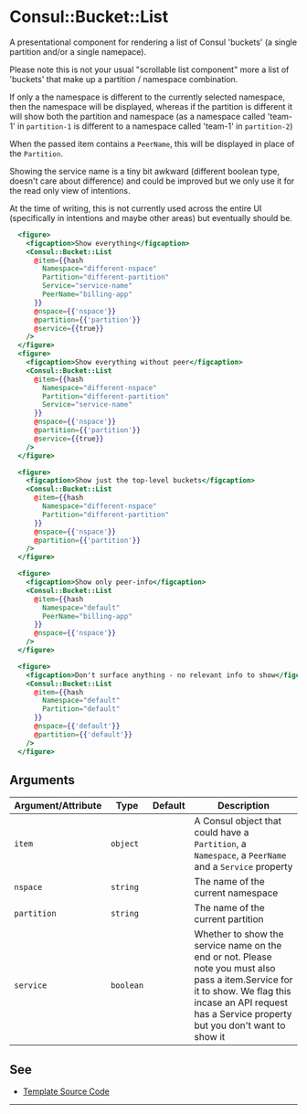 # Consul::Bucket::List

A presentational component for rendering a list of Consul 'buckets'
(a single partition and/or a single namepace).

Please note this is not your usual "scrollable list component" more a list of
'buckets' that make up a partition / namespace combination.

If only a the namespace is different to the currently selected namespace, then
the namespace will be displayed, whereas if the partition is different it will
show both the partition and namespace (as a namespace called 'team-1' in
`partition-1` is different to a namespace called 'team-1' in `partition-2`)

When the passed item contains a `PeerName`, this will be displayed in place of
the `Partition`.

Showing the service name is a tiny bit awkward (different boolean type,
doesn't care about difference) and could be improved but we only use it for
the read only view of intentions.

At the time of writing, this is not currently used across the entire UI
(specifically in intentions and maybe other areas) but eventually should be.


```hbs preview-template
  <figure>
    <figcaption>Show everything</figcaption>
    <Consul::Bucket::List
      @item={{hash
        Namespace="different-nspace"
        Partition="different-partition"
        Service="service-name"
        PeerName="billing-app"
      }}
      @nspace={{'nspace'}}
      @partition={{'partition'}}
      @service={{true}}
    />
  </figure>
  <figure>
    <figcaption>Show everything without peer</figcaption>
    <Consul::Bucket::List
      @item={{hash
        Namespace="different-nspace"
        Partition="different-partition"
        Service="service-name"
      }}
      @nspace={{'nspace'}}
      @partition={{'partition'}}
      @service={{true}}
    />
  </figure>

  <figure>
    <figcaption>Show just the top-level buckets</figcaption>
    <Consul::Bucket::List
      @item={{hash
        Namespace="different-nspace"
        Partition="different-partition"
      }}
      @nspace={{'nspace'}}
      @partition={{'partition'}}
    />
  </figure>

  <figure>
    <figcaption>Show only peer-info</figcaption>
    <Consul::Bucket::List
      @item={{hash
        Namespace="default"
        PeerName="billing-app"
      }}
      @nspace={{'nspace'}}
    />
  </figure>

  <figure>
    <figcaption>Don't surface anything - no relevant info to show</figcaption>
    <Consul::Bucket::List
      @item={{hash
        Namespace="default"
        Partition="default"
      }}
      @nspace={{'default'}}
      @partition={{'default'}}
    />
  </figure>

```

## Arguments

| Argument/Attribute | Type | Default | Description |
| --- | --- | --- | --- |
| `item` | `object` |  | A Consul object that could have a `Partition`, a `Namespace`, a `PeerName` and a `Service` property |
| `nspace` | `string` | | The name of the current namespace |
| `partition` | `string` | | The name of the current partition |
| `service` | `boolean` | | Whether to show the service name on the end or not. Please note you must also pass a item.Service for it to show. We flag this incase an API request has a Service property but you don't want to show it |

## See

- [Template Source Code](./index.hbs)

---
